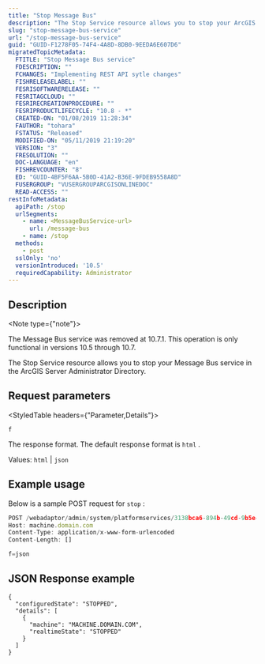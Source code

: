 ```yaml
---
title: "Stop Message Bus"
description: "The Stop Service resource allows you to stop your ArcGIS Server Message Bus service."
slug: "stop-message-bus-service"
url: "/stop-message-bus-service"
guid: "GUID-F1278F05-74F4-4A8D-8DB0-9EEDA6E607D6"
migratedTopicMetadata:
  FTITLE: "Stop Message Bus service"
  FDESCRIPTION: ""
  FCHANGES: "Implementing REST API sytle changes"
  FISHRELEASELABEL: ""
  FESRISOFTWARERELEASE: ""
  FESRITAGCLOUD: ""
  FESRIRECREATIONPROCEDURE: ""
  FESRIPRODUCTLIFECYCLE: "10.8 - *"
  CREATED-ON: "01/08/2019 11:28:34"
  FAUTHOR: "tohara"
  FSTATUS: "Released"
  MODIFIED-ON: "05/11/2019 21:19:20"
  VERSION: "3"
  FRESOLUTION: ""
  DOC-LANGUAGE: "en"
  FISHREVCOUNTER: "8"
  ED: "GUID-4BF5F6AA-5B0D-41A2-B36E-9FDEB9558A8D"
  FUSERGROUP: "VUSERGROUPARCGISONLINEDOC"
  READ-ACCESS: ""
restInfoMetadata:
  apiPath: /stop
  urlSegments:
    - name: <MessageBusService-url>
      url: /message-bus
    - name: /stop
  methods:
    - post
  sslOnly: 'no'
  versionIntroduced: '10.5'
  requiredCapability: Administrator
---
```


## Description

<Note type={"note"}>

The Message Bus service was removed at 10.7.1. This operation is only functional in versions 10.5 through 10.7.

</Note>

The Stop Service resource allows you to stop your Message Bus service in the ArcGIS Server Administrator Directory.

##  Request parameters

<StyledTable headers={"Parameter,Details"}>

<StyledTableRow>

<StyledTableCell cellStyle="markdown">

`f` 

</StyledTableCell>

<StyledTableCell cellStyle="markdown">

The response format. The default response format is `html` .

Values: `html`  \| `json` 

</StyledTableCell>

</StyledTableRow>

</StyledTable>

## Example usage

Below is a sample POST request for `stop` :

```javascript
POST /webadaptor/admin/system/platformservices/3138bca6-894b-49cd-9b5e-045c4295f4f0/stop HTTP/1.1
Host: machine.domain.com
Content-Type: application/x-www-form-urlencoded
Content-Length: []

f=json
```

 

## JSON Response example

```other
{
  "configuredState": "STOPPED",
  "details": [
    {
      "machine": "MACHINE.DOMAIN.COM",
      "realtimeState": "STOPPED"
    }
  ]
}
```

 

